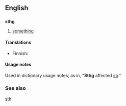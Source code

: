 ==English==

==={{abbreviation}}===
'''sthg'''

# {{internet slang}} [[something]]

====Translations====
{{trans-top|something}}
* Finnish: {{t-|fi|jtkn}}
{{trans-mid}}
{{trans-bottom}}

====Usage notes====
Used in dictionary usage notes; as in, "'''Sthg''' affected [[sb]]."

===See also===
[[sth]]